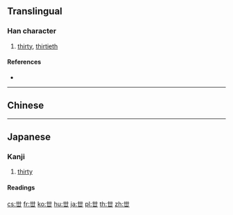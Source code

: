 ==Translingual==

===Han character===
{{Han char|rn=1|rad=一|as=03|sn=4|four=|canj=TJ,XTJ|ids=⿻凵十}}

# [[thirty]], [[thirtieth]]

====References====
* {{Han ref|kx=0078.021|dkj=00032|dj=0156.010|hdz=10014.050|uh=4E17|ud=19991}}

----

==Chinese==
{{zh-see|世|v}}

----

==Japanese==

===Kanji===
{{ja-kanji|grade=uc|rs=一03}}

# [[thirty]]

====Readings====
{{ja-readings
|on=[[せい]] (sei), [[せ]] (se), [[そう]] (sō)
|kun=[[さんじゅう]] (sanjū), [[よ]] (yo)
}}

[[cs:丗]]
[[fr:丗]]
[[ko:丗]]
[[hu:丗]]
[[ja:丗]]
[[pl:丗]]
[[th:丗]]
[[zh:丗]]